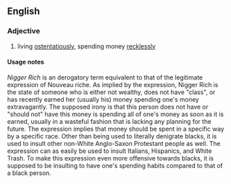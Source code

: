 ==English==
{{rfv}}

===Adjective===
{{en-adj|pos=[[nigger]] [[rich]]|-}}

# {{context|of a person}} living [[ostentatiously]], spending money [[recklessly]]

====Usage notes====
''Nigger Rich'' is an derogatory term equivalent to that of the legitimate expression of Nouveau riche. As implied by the expression, Nigger Rich is the state of someone who is either not wealthy, does not have "class", or has recently earned her (usually his) money spending one's money extravagantly. The supposed irony is that this person does not have or "should not" have this money is spending all of one's money as soon as it is earned, usually in a wasteful fashion that is lacking any planning for the future. The expression implies that money should be spent in a specific way by a specific race. Other than being used to literally denigrate blacks, it is used to insult other non-White Anglo-Saxon Protestant people as well. The expression can as easily be used to insult Italians, Hispanics, and White Trash. To make this expression even more offensive towards blacks, it is supposed to be insulting to have one's spending habits compared to that of a black person.
